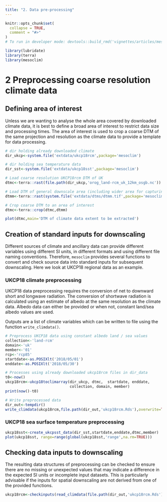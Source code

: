 ---
title: "2. Data pre-processing"
---

```{r, include = FALSE}
knitr::opts_chunk$set(
  collapse = TRUE,
  comment = "#>"
)
# To run in developer mode: devtools::build_rmd('vignettes/articles/mesoclim_addtrees.Rmd')
```

```{r setup}
library(lubridate)
library(terra)
library(mesoclim)
```

# 2 Preprocessing coarse resolution climate data

## Defining area of interest
Unless we are wanting to analyse the whole area covered by downloaded climate data, it is best to define a broad area of interest to restrict data size and processing times. The area of interest is used to crop a coarse DTM of the same projection and resolution as the climate data to provide a template for data processing. 

```{r inputs }
# dir holding already downloaded climate 
dir_ukcp<-system.file('extdata/ukcp18rcm',package='mesoclim')

# dir holding sea temperature data
dir_sst<-system.file('extdata/ukcp18sst',package='mesoclim')

# Load coarse resolution UKCP18rcm DTM of UK
dtmc<-terra::rast(file.path(dir_ukcp,'orog_land-rcm_uk_12km_osgb.nc'))

# Load DTM of general downscale area (including wider area for capturingwind/caosatal effects)
dtmm<-terra::rast(system.file('extdata/dtms/dtmm.tif',package='mesoclim'))

# Crop coarse DTM to an area of interest
dtmc<-terra::crop(dtmc,dtmm)

plot(dtmc,main='DTM of climate data extent to be extracted')
```

## Creation of standard inputs for downscaling
Different sources of climate and ancillary data can provide different variables using different SI units, in  different formats and using different file naming conventions. Therefore, `mesoclim` provides several functions to convert and check source data into standard inputs for subsequent downscaling. Here we look at UKCP18 regional data as an example.

### UKCP18 climate preprocessing
UKCP18 data preprocessing requires the conversion of net to downward short and longwave radiation. The conversion of shortwave radiation is calculated using an estimate of albedo at the same resolution as the climate data. Albedo data can either be provided or when not, constant land/sea albedo values are used.

Outputs are a list of climate variables which can be written to file using the function `write_climdata()`.

```{r preprocess, results="hide"}
# Preprocess UKCP18 data using constant albedo land / sea values
collection<-'land-rcm'
domain<-'uk'
member<-'01'
rcp<-'rcp85'
startdate<-as.POSIXlt('2018/05/01')
enddate<-as.POSIXlt('2018/05/30')

# Processes using already downloaded ukcp18rcm files in dir_data
t0<-now()
ukcp18rcm<-ukcp18toclimarray(dir_ukcp, dtmc,  startdate, enddate,
                             collection, domain, member)
print(now()-t0)

# Write preprocessed data
dir_out<-tempdir()
write_climdata(ukcp18rcm,file.path(dir_out,'ukcp18rcm.Rds'),overwrite=TRUE)
```

### UKCP18 sea surface temperature preprocessing
```{r sst-preprocess}
ukcp18sst<-create_ukcpsst_data(dir_sst,startdate,enddate,dtmc,member)
plot(ukcp18sst, range=range(global(ukcp18sst,'range',na.rm=TRUE)))
```

## Checking data inputs to downscaling
The resulting data structures of preprocessing can be checked to ensure there are no missing or unexpected values that may indicate a difference in the expected SI units or incomplete input datasets. This is particularly advisable if the inputs for spatial downscaling are not derived from one of the provided functions.

```{r check_inputs}
ukcp18rcm<-checkinputs(read_climdata(file.path(dir_out,'ukcp18rcm.Rds')), tstep = "day")
```
